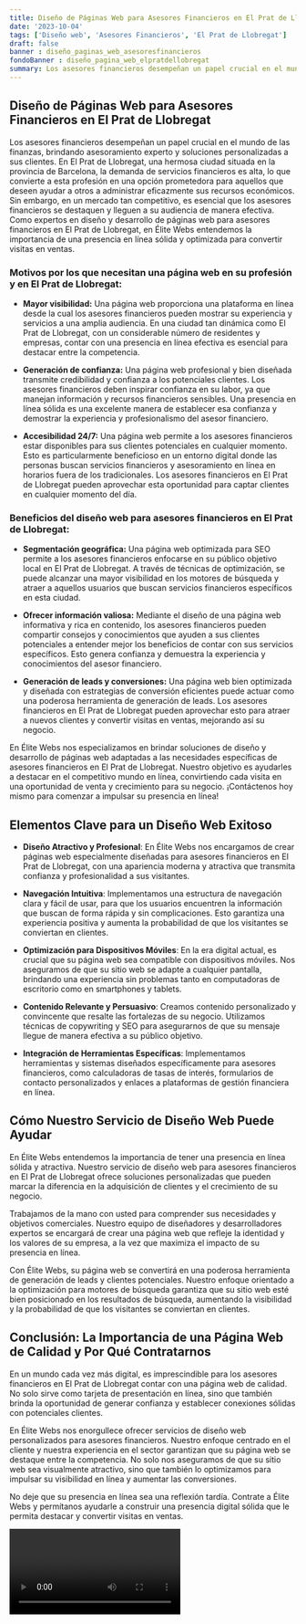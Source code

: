 ```yaml
---
title: Diseño de Páginas Web para Asesores Financieros en El Prat de Llobregat
date: '2023-10-04'
tags: ['Diseño web', 'Asesores Financieros', 'El Prat de Llobregat']
draft: false
banner : diseño_paginas_web_asesoresfinancieros
fondoBanner : diseño_pagina_web_elpratdellobregat
summary: Los asesores financieros desempeñan un papel crucial en el mundo de las finanzas, brindando asesoramiento experto y soluciones personalizadas a sus clientes. En El Prat de Llobregat, una hermosa ciudad situada en la provincia de Barcelona, la demanda de servicios financieros es alta, lo que convierte a esta profesión en una opción prometedora para aquellos que deseen ayudar a otros a administrar eficazmente sus recursos económicos. Sin embargo, en un mercado tan competitivo, es esencial que los asesores financieros se destaquen y lleguen a su audiencia de manera efectiva. Como expertos en diseño y desarrollo de páginas web para asesores financieros en El Prat de Llobregat, en Élite Webs entendemos la importancia de una presencia en línea sólida y optimizada para convertir visitas en ventas.
---
```


## Diseño de Páginas Web para Asesores Financieros en El Prat de Llobregat

Los asesores financieros desempeñan un papel crucial en el mundo de las finanzas, brindando asesoramiento experto y soluciones personalizadas a sus clientes. En El Prat de Llobregat, una hermosa ciudad situada en la provincia de Barcelona, la demanda de servicios financieros es alta, lo que convierte a esta profesión en una opción prometedora para aquellos que deseen ayudar a otros a administrar eficazmente sus recursos económicos. Sin embargo, en un mercado tan competitivo, es esencial que los asesores financieros se destaquen y lleguen a su audiencia de manera efectiva. Como expertos en diseño y desarrollo de páginas web para asesores financieros en El Prat de Llobregat, en Élite Webs entendemos la importancia de una presencia en línea sólida y optimizada para convertir visitas en ventas.

### Motivos por los que necesitan una página web en su profesión y en El Prat de Llobregat:

- **Mayor visibilidad:** Una página web proporciona una plataforma en línea desde la cual los asesores financieros pueden mostrar su experiencia y servicios a una amplia audiencia. En una ciudad tan dinámica como El Prat de Llobregat, con un considerable número de residentes y empresas, contar con una presencia en línea efectiva es esencial para destacar entre la competencia.

- **Generación de confianza:** Una página web profesional y bien diseñada transmite credibilidad y confianza a los potenciales clientes. Los asesores financieros deben inspirar confianza en su labor, ya que manejan información y recursos financieros sensibles. Una presencia en línea sólida es una excelente manera de establecer esa confianza y demostrar la experiencia y profesionalismo del asesor financiero.

- **Accesibilidad 24/7:** Una página web permite a los asesores financieros estar disponibles para sus clientes potenciales en cualquier momento. Esto es particularmente beneficioso en un entorno digital donde las personas buscan servicios financieros y asesoramiento en línea en horarios fuera de los tradicionales. Los asesores financieros en El Prat de Llobregat pueden aprovechar esta oportunidad para captar clientes en cualquier momento del día.

### Beneficios del diseño web para asesores financieros en El Prat de Llobregat:

- **Segmentación geográfica:** Una página web optimizada para SEO permite a los asesores financieros enfocarse en su público objetivo local en El Prat de Llobregat. A través de técnicas de optimización, se puede alcanzar una mayor visibilidad en los motores de búsqueda y atraer a aquellos usuarios que buscan servicios financieros específicos en esta ciudad.

- **Ofrecer información valiosa:** Mediante el diseño de una página web informativa y rica en contenido, los asesores financieros pueden compartir consejos y conocimientos que ayuden a sus clientes potenciales a entender mejor los beneficios de contar con sus servicios específicos. Esto genera confianza y demuestra la experiencia y conocimientos del asesor financiero.

- **Generación de leads y conversiones:** Una página web bien optimizada y diseñada con estrategias de conversión eficientes puede actuar como una poderosa herramienta de generación de leads. Los asesores financieros en El Prat de Llobregat pueden aprovechar esto para atraer a nuevos clientes y convertir visitas en ventas, mejorando así su negocio.

En Élite Webs nos especializamos en brindar soluciones de diseño y desarrollo de páginas web adaptadas a las necesidades específicas de asesores financieros en El Prat de Llobregat. Nuestro objetivo es ayudarles a destacar en el competitivo mundo en línea, convirtiendo cada visita en una oportunidad de venta y crecimiento para su negocio. ¡Contáctenos hoy mismo para comenzar a impulsar su presencia en línea!

<GifSeo />

<Cta />

## Elementos Clave para un Diseño Web Exitoso

- **Diseño Atractivo y Profesional**: En Élite Webs nos encargamos de crear páginas web especialmente diseñadas para asesores financieros en El Prat de Llobregat, con una apariencia moderna y atractiva que transmita confianza y profesionalidad a sus visitantes.

- **Navegación Intuitiva**: Implementamos una estructura de navegación clara y fácil de usar, para que los usuarios encuentren la información que buscan de forma rápida y sin complicaciones. Esto garantiza una experiencia positiva y aumenta la probabilidad de que los visitantes se conviertan en clientes.

- **Optimización para Dispositivos Móviles**: En la era digital actual, es crucial que su página web sea compatible con dispositivos móviles. Nos aseguramos de que su sitio web se adapte a cualquier pantalla, brindando una experiencia sin problemas tanto en computadoras de escritorio como en smartphones y tablets.

- **Contenido Relevante y Persuasivo**: Creamos contenido personalizado y convincente que resalte las fortalezas de su negocio. Utilizamos técnicas de copywriting y SEO para asegurarnos de que su mensaje llegue de manera efectiva a su público objetivo.

- **Integración de Herramientas Específicas**: Implementamos herramientas y sistemas diseñados específicamente para asesores financieros, como calculadoras de tasas de interés, formularios de contacto personalizados y enlaces a plataformas de gestión financiera en línea.

## Cómo Nuestro Servicio de Diseño Web Puede Ayudar

En Élite Webs entendemos la importancia de tener una presencia en línea sólida y atractiva. Nuestro servicio de diseño web para asesores financieros en El Prat de Llobregat ofrece soluciones personalizadas que pueden marcar la diferencia en la adquisición de clientes y el crecimiento de su negocio.

Trabajamos de la mano con usted para comprender sus necesidades y objetivos comerciales. Nuestro equipo de diseñadores y desarrolladores expertos se encargará de crear una página web que refleje la identidad y los valores de su empresa, a la vez que maximiza el impacto de su presencia en línea.

Con Élite Webs, su página web se convertirá en una poderosa herramienta de generación de leads y clientes potenciales. Nuestro enfoque orientado a la optimización para motores de búsqueda garantiza que su sitio web esté bien posicionado en los resultados de búsqueda, aumentando la visibilidad y la probabilidad de que los visitantes se conviertan en clientes.

## Conclusión: La Importancia de una Página Web de Calidad y Por Qué Contratarnos

En un mundo cada vez más digital, es imprescindible para los asesores financieros en El Prat de Llobregat contar con una página web de calidad. No solo sirve como tarjeta de presentación en línea, sino que también brinda la oportunidad de generar confianza y establecer conexiones sólidas con potenciales clientes.

En Élite Webs nos enorgullece ofrecer servicios de diseño web personalizados para asesores financieros. Nuestro enfoque centrado en el cliente y nuestra experiencia en el sector garantizan que su página web se destaque entre la competencia. No solo nos aseguramos de que su sitio web sea visualmente atractivo, sino que también lo optimizamos para impulsar su visibilidad en línea y aumentar las conversiones.

No deje que su presencia en línea sea una reflexión tardía. Contrate a Élite Webs y permítanos ayudarle a construir una presencia digital sólida que le permita destacar y convertir visitas en ventas.

<Video />

<CtaBot job='Asesores Financieros' city='El Prat de Llobregat'/>

<Gmaps query='El Prat de Llobregat+españa+maps' />
